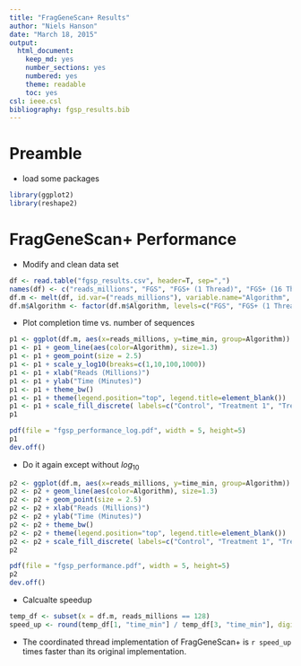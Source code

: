 ```yaml
---
title: "FragGeneScan+ Results"
author: "Niels Hanson"
date: "March 18, 2015"
output:
  html_document:
    keep_md: yes
    number_sections: yes
    numbered: yes
    theme: readable
    toc: yes
csl: ieee.csl
bibliography: fgsp_results.bib
---
```


# Preamble

* load some packages

```r
library(ggplot2)
library(reshape2)
```

# FragGeneScan+ Performance

* Modify and clean data set

```r
df <- read.table("fgsp_results.csv", header=T, sep=",")
names(df) <- c("reads_millions", "FGS", "FGS+ (1 Thread)", "FGS+ (16 Threads)")
df.m <- melt(df, id.var=("reads_millions"), variable.name="Algorithm", value.name = "time_min")
df.m$Algorithm <- factor(df.m$Algorithm, levels=c("FGS", "FGS+ (1 Thread)", "FGS+ (16 Threads)"))
```

* Plot completion time vs. number of sequences

```r
p1 <- ggplot(df.m, aes(x=reads_millions, y=time_min, group=Algorithm)) 
p1 <- p1 + geom_line(aes(color=Algorithm), size=1.3) 
p1 <- p1 + geom_point(size = 2.5) 
p1 <- p1 + scale_y_log10(breaks=c(1,10,100,1000))
p1 <- p1 + xlab("Reads (Millions)")
p1 <- p1 + ylab("Time (Minutes)")
p1 <- p1 + theme_bw()
p1 <- p1 + theme(legend.position="top", legend.title=element_blank())
p1 <- p1 + scale_fill_discrete( labels=c("Control", "Treatment 1", "Treatment 2"))
p1
```

```r
pdf(file = "fgsp_performance_log.pdf", width = 5, height=5)
p1
dev.off()
```

* Do it again except without $log_{10}$

```r
p2 <- ggplot(df.m, aes(x=reads_millions, y=time_min, group=Algorithm)) 
p2 <- p2 + geom_line(aes(color=Algorithm), size=1.3) 
p2 <- p2 + geom_point(size = 2.5) 
p2 <- p2 + xlab("Reads (Millions)")
p2 <- p2 + ylab("Time (Minutes)")
p2 <- p2 + theme_bw()
p2 <- p2 + theme(legend.position="top", legend.title=element_blank())
p2 <- p2 + scale_fill_discrete( labels=c("Control", "Treatment 1", "Treatment 2"))
p2
```

```r
pdf(file = "fgsp_performance.pdf", width = 5, height=5)
p2
dev.off()
```

* Calcualte speedup

```r
temp_df <- subset(x = df.m, reads_millions == 128)
speed_up <- round(temp_df[1, "time_min"] / temp_df[3, "time_min"], digits = 1)
```

* The coordinated thread implementation of FragGeneScan+ is `r speed_up` times faster than its original implementation.
